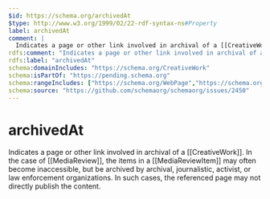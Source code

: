 ```yaml
---
$id: https://schema.org/archivedAt
$type: http://www.w3.org/1999/02/22-rdf-syntax-ns#Property
label: archivedAt
comment: |
  Indicates a page or other link involved in archival of a [[CreativeWork]]. In the case of [[MediaReview]], the items in a [[MediaReviewItem]] may often become inaccessible, but be archived by archival, journalistic, activist, or law enforcement organizations. In such cases, the referenced page may not directly publish the content.
rdfs:comment: "Indicates a page or other link involved in archival of a [[CreativeWork]]. In the case of [[MediaReview]], the items in a [[MediaReviewItem]] may often become inaccessible, but be archived by archival, journalistic, activist, or law enforcement organizations. In such cases, the referenced page may not directly publish the content."
rdfs:label: "archivedAt"
schema:domainIncludes: "https://schema.org/CreativeWork"
schema:isPartOf: "https://pending.schema.org"
schema:rangeIncludes: ["https://schema.org/WebPage","https://schema.org/URL"]
schema:source: "https://github.com/schemaorg/schemaorg/issues/2450"
---
```


# archivedAt

Indicates a page or other link involved in archival of a [[CreativeWork]]. In the case of [[MediaReview]], the items in a [[MediaReviewItem]] may often become inaccessible, but be archived by archival, journalistic, activist, or law enforcement organizations. In such cases, the referenced page may not directly publish the content.

